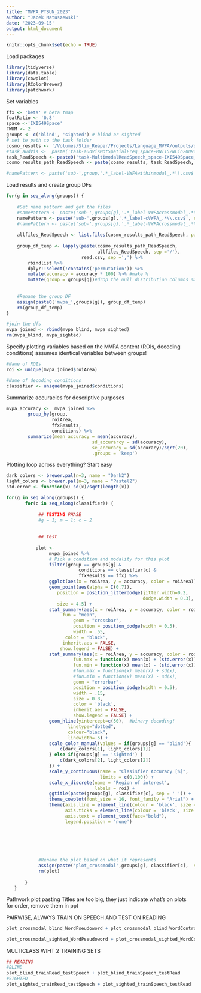 ```yaml
---
title: "MVPA_PTBUN_2023"
author: "Jacek Matuszewski"
date: '2023-09-15'
output: html_document
---
```


```r
knitr::opts_chunk$set(echo = TRUE)
```

Load packages
```r
library(tidyverse)
library(data.table)
library(cowplot)
library(RColorBrewer)
library(patchwork)
```


Set variables
```r


ffx <- 'beta' # beta tmap
featRatio <- '0.8'
space <-'IXI549Space'
FWHM <- 2
groups <- c('blind', 'sighted') # blind or sighted
# set te path to the task folder
cosmo_results <- '/Volumes/Slim_Reaper/Projects/Language_MVPA/outputs/derivatives/cosmo-mvpa'
#task_audVis <-  paste('task-audVisMotSpatialFreq_space-MNI152NLin2009cAsym_FWHM-', as.character(FWHM), '_node-mvpaBlockAverage', sep ='')
task_ReadSpeech <- paste0('task-MultimodalReadSpeech_space-IXI549Space_FWHM-',as.character(FWHM),'_node-mvpa6betas')
cosmo_results_path_ReadSpeech <- paste(cosmo_results, task_ReadSpeech, 'crossmodal','accuracy', sep ='/')

#namePattern <- paste('sub-',group,'.*_label-VWFAwithinmodal_.*\\.csv$', sep = '')
```


Load results and create group DFs
```r
for(g in seq_along(groups)) {
    
    #Set name pattern and get the files
    #namePattern <- paste('sub-',groups[g],'.*_label-VWFAcrossmodal_.*\\.csv$', sep = '')
    namePattern <- paste('sub-',groups[g],'.*_label-cVWFA_.*\\.csv$', sep = '')
    #namePattern <- paste('sub-',groups[g],'.*_label-VWFAcrossmodal_.*\\.csv$', sep = '')
    
    allfiles_ReadSpeech <- list.files(cosmo_results_path_ReadSpeech, pattern = namePattern)
    
    group_df_temp <- lapply(paste(cosmo_results_path_ReadSpeech, 
                                  allfiles_ReadSpeech, sep ='/'), 
                            read.csv, sep =',') %>% 
        rbindlist %>% 
        dplyr::select(!contains('permutation')) %>% 
        mutate(accuracy = accuracy * 100) %>% #make %
        mutate(group = groups[g])#drop the null distribution columns %>%
    
        
    #Rename the group DF
    assign(paste0('mvpa_',groups[g]), group_df_temp)
    rm(group_df_temp)
}

#join the dfs
mvpa_joined <- rbind(mvpa_blind, mvpa_sighted)
rm(mvpa_blind, mvpa_sighted)

```


Specify plotting variables based on the MVPA content (ROIs, decoding conditions)
assumes identical variables between groups! 
```r
#Name of ROIs 
roi <- unique(mvpa_joined$roiArea)

#Name of decoding conditions 
classifier <- unique(mvpa_joined$conditions)
```

Summarize accuracies for descriptive purposes
```r
mvpa_accuracy <-  mvpa_joined %>%
        group_by(group, 
                 roiArea,
                 ffxResults,
                 conditions) %>%
        summarize(mean_accuracy = mean(accuracy),
                                sd_accurarcy = sd(accuracy),
                                se_accuracy = sd(accuracy)/sqrt(20),
                                .groups = 'keep')   
```


Plotting loop across everything? Start easy
```r

dark_colors <- brewer.pal(n=3, name = "Dark2") 
light_colors <- brewer.pal(n=3, name = "Pastel2") 
std.error <- function(x) sd(x)/sqrt(length(x))

for(g in seq_along(groups)) {
       for(c in seq_along(classifier)) {
            
            ## TESTING PHASE
            #g = 1; m = 1; c = 2
            
            
            ## test
        
           plot <- 
                mvpa_joined %>% 
                # Pick a condition and modality for this plot
                filter(group == groups[g] & 
                           conditions == classifier[c] & 
                           ffxResults == ffx) %>% 
                ggplot(aes(x = roiArea, y = accuracy, color = roiArea)) +
                geom_point(aes(alpha = I(0.7)), 
                   position = position_jitterdodge(jitter.width=0.2,
                                                   dodge.width = 0.3),
                   size = 4.5) +
                stat_summary(aes(x = roiArea, y = accuracy, color = roiArea),
                     fun = "mean", 
                         geom = "crossbar", 
                         position = position_dodge(width = 0.5),
                         width = .55,
                      color = 'black',
                     inherit.aes = FALSE,
                    show.legend = FALSE) + 
                stat_summary(aes(x = roiArea, y = accuracy, color = roiArea),
                         fun.max = function(x) mean(x) + (std.error(x)), # sems too small for sighted
                         fun.min = function(x) mean(x) - (std.error(x)), # sems too small for sighted
                         #fun.max = function(x) mean(x) + sd(x),
                         #fun.min = function(x) mean(x) - sd(x),
                         geom = "errorbar",
                         position = position_dodge(width = 0.5),
                         width = .15,
                         size = 0.8,
                         color = 'black',
                         inherit.aes = FALSE,
                         show.legend = FALSE) + 
                geom_hline(yintercept=c(50),  #binary decoding! 
                       linetype="dotted", 
                       colour="black", 
                       linewidth=.5) +
                scale_color_manual(values = if(groups[g] == 'blind'){
                    c(dark_colors[1], light_colors[1])
                } else if(groups[g] == 'sighted') {
                    c(dark_colors[2], light_colors[2])
                }) +
                scale_y_continuous(name = "Clasisfier Accuracy [%]", 
                                   limits = c(0,100)) +
                scale_x_discrete(name = 'Region of interest', 
                                 labels = roi) +
                ggtitle(paste(groups[g], classifier[c], sep = ' ')) +
                theme_cowplot(font_size = 16, font_family = "Arial") +
                theme(axis.line = element_line(colour = 'black', size = 1),
                      axis.ticks = element_line(colour = 'black', size = 1),
                      axis.text = element_text(face="bold"),
                      legend.position = 'none')
                
                           
         
                                


            #Rename the plot based on what it represents 
            assign(paste('plot_crossmodal',groups[g], classifier[c],  sep = '_'), plot)
            rm(plot)
            
       }
   }


```


Pathwork plot pasting 
Titles are too big, they just indicate what's on plots for order, remove them in ppt

PAIRWISE, ALWAYS TRAIN ON SPEECH AND TEST ON READING 
```r
plot_crossmodal_blind_WordPseudoword + plot_crossmodal_blind_WordControl + plot_crossmodal_blind_PseudowordControl

plot_crossmodal_sighted_WordPseudoword + plot_crossmodal_sighted_WordControl + plot_crossmodal_sighted_PseudowordControl
```


MULTICLASS WIHT 2 TRAINING SETS 
```r

## READING
#BLIND
plot_blind_trainRead_testSpeech + plot_blind_trainSpeech_testRead
#SIGHTED
plot_sighted_trainRead_testSpeech + plot_sighted_trainSpeech_testRead


```

